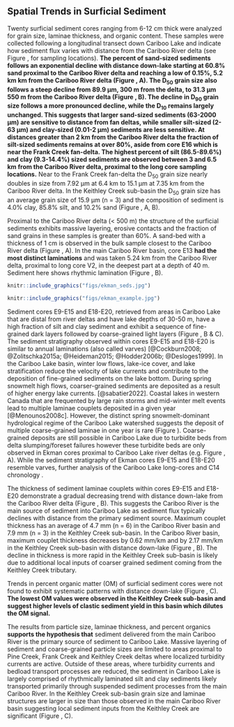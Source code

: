 ## Spatial Trends in Surficial Sediment {#spatial}

Twenty surficial sediment cores ranging from 6-12 cm thick were analyzed for grain size, laminae thickness, and organic content. These samples were collected following a longitudinal transect down Cariboo Lake and indicate how sediment flux varies with distance from the Cariboo River delta (see Figure \ref{fig:map-lake}, for sampling locations). **The percent of sand-sized sediments follows an exponential decline with distance down-lake starting at 60.8% sand proximal to the Cariboo River delta and reaching a low of 0.15%, 5.2 km km from the Cariboo River delta (Figure \ref{fig:ekmanSeds}, A). The D~50~ grain size also follows a steep decline from 89.9 µm, 300 m from the delta, to 31.3 µm 550 m from the Cariboo River delta (Figure \ref{fig:ekmanSeds}, B). The decline in D~90~ grain size follows a more pronounced decline, while the D~10~ remains largely unchanged. This suggests that larger sand-sized sediments (63-2000 µm) are sensitive to distance from fan deltas, while smaller silt-sized (2-63 µm) and clay-sized (0.01-2 µm) sediments are less sensitive. At distances greater than 2 km from the Cariboo River delta the fraction of silt-sized sediments remains at over 80%, aside from core E16 which is near the Frank Creek fan-delta. The highest percent of silt (86.5-89.6%) and clay (9.3-14.4%) sized sediments are observed between 3 and 6.5 km from the Cariboo River delta, proximal to the long core sampling locations.** Near to the Frank Creek fan-delta the D~50~ grain size nearly doubles in size from 7.92 µm at 6.4 km to 15.1 µm at 7.35 km from the Cariboo River delta. In the Keithley Creek sub-basin the D~50~ grain size has an average grain size of 15.9 µm (n = 3) and the composition of sediment is 4.0% clay, 85.8% silt, and 10.2% sand (Figure \ref{fig:ekmanSeds}, A, B). 

Proximal to the Cariboo River delta (< 500 m) the structure of the surficial sediments exhibits massive layering, erosive contacts and the fraction of sand grains in these samples is greater than 60%. A sand-bed with a thickness of 1 cm is observed in the bulk sample closest to the Cariboo River delta (Figure \ref{fig:ekmanImgs}, A). In the main Cariboo River basin, core E13 **had the most distinct laminations** and was taken 5.24 km from the Cariboo River delta, proximal to long core V2, in the deepest part at a depth of 40 m. Sediment here shows rhythmic lamination (Figure \ref{fig:ekmanImgs}, B).

```r
knitr::include_graphics("figs/ekman_seds.jpg")
```

```r
knitr::include_graphics("figs/ekman_example.jpg")
```

Sediment cores E9-E15 and E18-E20, retrieved from areas in Cariboo Lake that are distal from river deltas and have lake depths of 30-50 m, have a high fraction of silt and clay sediment and exhibit a sequence of fine-grained dark layers followed by coarse-grained light layers (Figure \ref{fig:ekmanImgs}, B & C). The sediment stratigraphy observed within cores E9-E15 and E18-E20 is similar to annual laminations (also called varves) \textcolor{blue}{which occurs in lakes that have sufficient seasonal variation in river discharge and lake stratification} [@Cockburn2008; @Zolitschka2015a; @Heideman2015; @Hodder2006b; @Desloges1999]. In the Cariboo Lake basin, winter low flows, lake-ice cover, and lake stratification reduce the velocity of lake currents and contribute to the deposition of fine-grained sediments on the lake bottom. During spring snowmelt high flows, coarser-grained sediments are deposited as a result of higher energy lake currents. \textcolor{blue}{Additional deposits of coarse-grained sediment also may result due to abnormally high discharge events caused by as large rainfall events, rain-on-snow, rapid melt of glaciers and snowpack during heat waves, and/or turbidite beds due to delta collapse} [@sabatier2022]. Coastal lakes in western Canada that are frequented by large rain storms and mid-winter melt events lead to multiple laminae couplets deposited in a given year [@Menounos2008c]. However, the distinct spring snowmelt-dominant hydrological regime of the Cariboo Lake watershed suggests the deposit of multiple coarse-grained laminae in one year is rare (Figure \ref{fig:cl-hydro}). Coarse-grained deposits are still possible in Cariboo Lake due to turbidite beds from delta slumping/foreset failures however these turbidite beds are only observed in Ekman cores proximal to Cariboo Lake river deltas (e.g. Figure \ref{fig:ekmanImgs}, A). While the sediment stratigraphy of Ekman cores E9-E15 and E18-E20 resemble varves, further analysis of the Cariboo Lake long-cores and C14 chronology \textcolor{blue}{are used to confirm this}.

The thickness of sediment laminae couplets within cores E9-E15 and E18-E20 demonstrate a gradual decreasing trend with distance down-lake from the Cariboo River delta (Figure \ref{fig:ekmanSeds}, B). This suggests the Cariboo River is the main source of sediment into Cariboo Lake as sediment flux typically declines with distance from the primary sediment source. Maximum couplet thickness has an average of 4.7 mm (n = 6) in the Cariboo River basin and 7.9 mm (n = 3) in the Keithley Creek sub-basin. In the Cariboo River basin, maximum couplet thickness decreases by 0.62 mm/km and by 2.17 mm/km in the Keithley Creek sub-basin with distance down-lake (Figure \ref{fig:ekmanSeds}, B). The decline in thickness is more rapid in the Keithley Creek sub-basin is likely due to additional local inputs of coarser grained sediment coming from the Keithley Creek tributary. 

Trends in percent organic matter (OM) of surficial sediment cores were not found to exhibit systematic patterns with distance down-lake (Figure \ref{fig:ekmanSeds}, C). **The lowest OM values were observed in the Keithley Creek sub-basin and suggest higher levels of clastic sediment yield in this basin which dilutes the OM signal.** 

The results from particle size, laminae thickness, and percent organics **supports the hypothesis that** sediment delivered from the main Cariboo River is the primary source of sediment to Cariboo Lake. Massive layering of sediment and coarse-grained particle sizes are limited to areas proximal to Pine Creek, Frank Creek and Keithley Creek deltas where localized turbidity currents are active. Outside of these areas, where turbidity currents and bedload transport processes are reduced, the sediment in Cariboo Lake is largely comprised of rhythmically laminated silt and clay sediments likely transported primarily through suspended sediment processes from the main Cariboo River. In the Keithley Creek sub-basin grain size and laminae structures are larger in size than those observed in the main Cariboo River basin suggesting local sediment inputs from the Keithley Creek are significant (Figure \ref{fig:ekmanImgs}, C). 